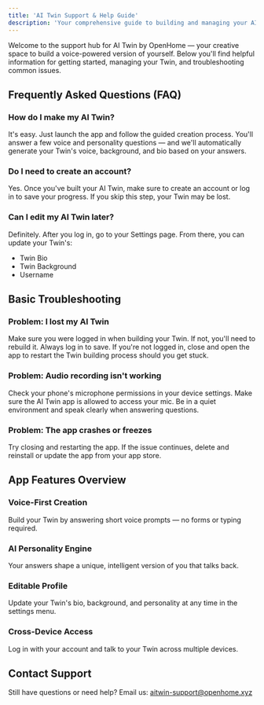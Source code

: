 ```yaml
---
title: 'AI Twin Support & Help Guide'
description: 'Your comprehensive guide to building and managing your AI Twin by OpenHome'
---
```


Welcome to the support hub for AI Twin by OpenHome — your creative space to build a voice-powered version of yourself. Below you'll find helpful information for getting started, managing your Twin, and troubleshooting common issues.

## Frequently Asked Questions (FAQ)

### How do I make my AI Twin?
It's easy. Just launch the app and follow the guided creation process. You'll answer a few voice and personality questions — and we'll automatically generate your Twin's voice, background, and bio based on your answers.

### Do I need to create an account?
Yes. Once you've built your AI Twin, make sure to create an account or log in to save your progress. If you skip this step, your Twin may be lost.

### Can I edit my AI Twin later?
Definitely. After you log in, go to your Settings page. From there, you can update your Twin's:
- Twin Bio
- Twin Background
- Username

## Basic Troubleshooting

### Problem: I lost my AI Twin
Make sure you were logged in when building your Twin. If not, you'll need to rebuild it. Always log in to save. If you're not logged in, close and open the app to restart the Twin building process should you get stuck.

### Problem: Audio recording isn't working
Check your phone's microphone permissions in your device settings. Make sure the AI Twin app is allowed to access your mic. Be in a quiet environment and speak clearly when answering questions.

### Problem: The app crashes or freezes
Try closing and restarting the app. If the issue continues, delete and reinstall or update the app from your app store.

## App Features Overview

### Voice-First Creation
Build your Twin by answering short voice prompts — no forms or typing required.

### AI Personality Engine
Your answers shape a unique, intelligent version of you that talks back.

### Editable Profile
Update your Twin's bio, background, and personality at any time in the settings menu.

### Cross-Device Access
Log in with your account and talk to your Twin across multiple devices.

## Contact Support

Still have questions or need help?
Email us: [aitwin-support@openhome.xyz](mailto:aitwin-support@openhome.xyz) 